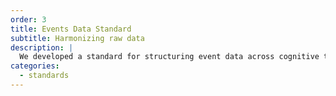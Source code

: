 ```yaml
---
order: 3
title: Events Data Standard
subtitle: Harmonizing raw data
description: |
  We developed a standard for structuring event data across cognitive tests, questionnaires, and video games. We will likely iterate over this standard or adopt existing standards before sharing it publicly.  
categories:
  - standards
---
```

